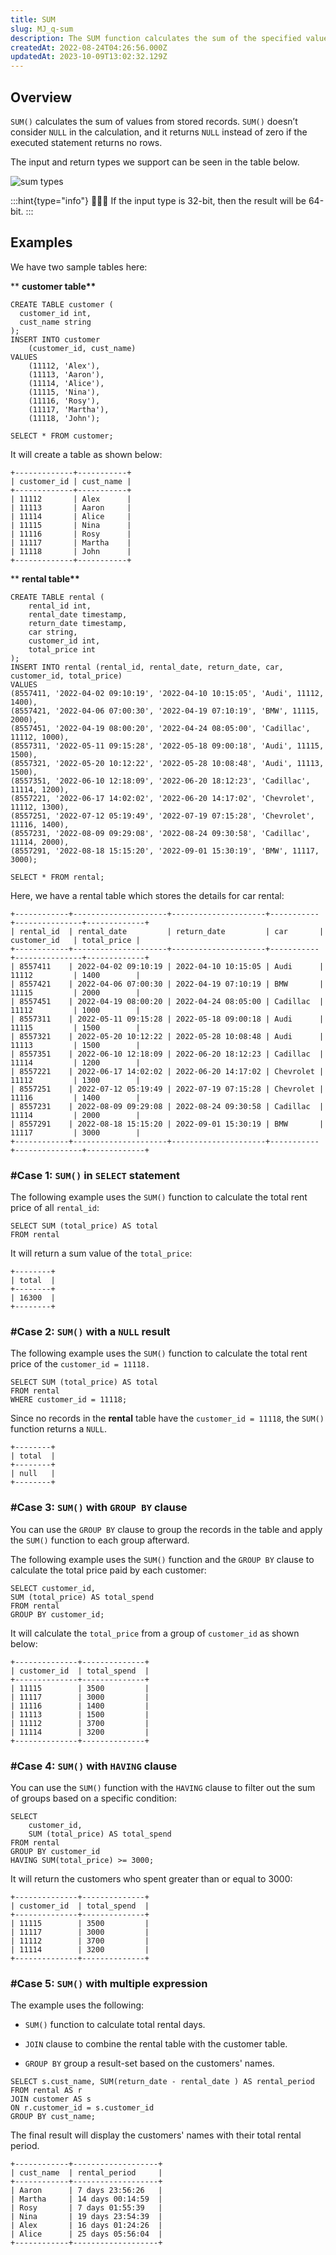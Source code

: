 ```yaml
---
title: SUM
slug: MJ_q-sum
description: The SUM function calculates the sum of the specified values. This article covers the detailed case by case examples on the functionalities of SUM.
createdAt: 2022-08-24T04:26:56.000Z
updatedAt: 2023-10-09T13:02:32.129Z
---
```


## Overview

`SUM()` calculates the sum of values from stored records. `SUM()` doesn’t consider `NULL` in the calculation, and it returns `NULL` instead of zero if the executed statement returns no rows.

The input and return types we support can be seen in the table below.

![sum types](../../../assets/sum.png)

:::hint{type="info"}
👨🏻‍💻 If the input type is 32-bit, then the result will be 64-bit.
:::

## Examples

We have two sample tables here:

\*\* **customer table\*\***

```pgsql
CREATE TABLE customer (
  customer_id int,
  cust_name string
);
INSERT INTO customer
    (customer_id, cust_name)
VALUES
    (11112, 'Alex'),
    (11113, 'Aaron'),
    (11114, 'Alice'),
    (11115, 'Nina'),
    (11116, 'Rosy'),
    (11117, 'Martha'),
    (11118, 'John');
```

```pgsql
SELECT * FROM customer;
```

It will create a table as shown below:

```pgsql
+-------------+-----------+
| customer_id | cust_name |
+-------------+-----------+
| 11112       | Alex      |
| 11113       | Aaron     |
| 11114       | Alice     |
| 11115       | Nina      |
| 11116       | Rosy      |
| 11117       | Martha    |
| 11118       | John      |
+-------------+-----------+
```

\*\* **rental table\*\***

```pgsql
CREATE TABLE rental (
    rental_id int,
    rental_date timestamp,
    return_date timestamp,
    car string,
    customer_id int,
    total_price int
);
INSERT INTO rental (rental_id, rental_date, return_date, car, customer_id, total_price)
VALUES
(8557411, '2022-04-02 09:10:19', '2022-04-10 10:15:05', 'Audi', 11112, 1400),
(8557421, '2022-04-06 07:00:30', '2022-04-19 07:10:19', 'BMW', 11115, 2000),
(8557451, '2022-04-19 08:00:20', '2022-04-24 08:05:00', 'Cadillac', 11112, 1000),
(8557311, '2022-05-11 09:15:28', '2022-05-18 09:00:18', 'Audi', 11115, 1500),
(8557321, '2022-05-20 10:12:22', '2022-05-28 10:08:48', 'Audi', 11113, 1500),
(8557351, '2022-06-10 12:18:09', '2022-06-20 18:12:23', 'Cadillac', 11114, 1200),
(8557221, '2022-06-17 14:02:02', '2022-06-20 14:17:02', 'Chevrolet', 11112, 1300),
(8557251, '2022-07-12 05:19:49', '2022-07-19 07:15:28', 'Chevrolet', 11116, 1400),
(8557231, '2022-08-09 09:29:08', '2022-08-24 09:30:58', 'Cadillac', 11114, 2000),
(8557291, '2022-08-18 15:15:20', '2022-09-01 15:30:19', 'BMW', 11117, 3000);
```

```pgsql
SELECT * FROM rental;
```

Here, we have a rental table which stores the details for car rental:

```pgsql
+------------+---------------------+---------------------+-----------+---------------+-------------+
| rental_id  | rental_date         | return_date         | car       | customer_id   | total_price |
+------------+---------------------+---------------------+-----------+---------------+-------------+
| 8557411    | 2022-04-02 09:10:19 | 2022-04-10 10:15:05 | Audi      | 11112         | 1400        |
| 8557421    | 2022-04-06 07:00:30 | 2022-04-19 07:10:19 | BMW       | 11115         | 2000        |
| 8557451    | 2022-04-19 08:00:20 | 2022-04-24 08:05:00 | Cadillac  | 11112         | 1000        |
| 8557311    | 2022-05-11 09:15:28 | 2022-05-18 09:00:18 | Audi      | 11115         | 1500        |
| 8557321    | 2022-05-20 10:12:22 | 2022-05-28 10:08:48 | Audi      | 11113         | 1500        |
| 8557351    | 2022-06-10 12:18:09 | 2022-06-20 18:12:23 | Cadillac  | 11114         | 1200        |
| 8557221    | 2022-06-17 14:02:02 | 2022-06-20 14:17:02 | Chevrolet | 11112         | 1300        |
| 8557251    | 2022-07-12 05:19:49 | 2022-07-19 07:15:28 | Chevrolet | 11116         | 1400        |
| 8557231    | 2022-08-09 09:29:08 | 2022-08-24 09:30:58 | Cadillac  | 11114         | 2000        |
| 8557291    | 2022-08-18 15:15:20 | 2022-09-01 15:30:19 | BMW       | 11117         | 3000        |
+------------+---------------------+---------------------+-----------+---------------+-------------+
```

### #Case 1: `SUM()` in `SELECT` statement

The following example uses the `SUM()` function to calculate the total rent price of all `rental_id`:

```pgsql
SELECT SUM (total_price) AS total
FROM rental
```

It will return a sum value of the `total_price`:

```pgsql
+--------+
| total  |
+--------+
| 16300  |
+--------+
```

### #Case 2: `SUM()` with a `NULL` result

The following example uses the `SUM()` function to calculate the total rent price of the `customer_id = 11118.`

```pgsql
SELECT SUM (total_price) AS total
FROM rental
WHERE customer_id = 11118;
```

Since no records in the **rental** table have the `customer_id = 11118`, the `SUM()` function returns a `NULL`.

```pgsql
+--------+
| total  |
+--------+
| null   |
+--------+
```

### #Case 3: `SUM()` with `GROUP BY` clause

You can use the `GROUP BY` clause to group the records in the table and apply the `SUM()` function to each group afterward.

The following example uses the `SUM()` function and the `GROUP BY` clause to calculate the total price paid by each customer:

```pgsql
SELECT customer_id,
SUM (total_price) AS total_spend
FROM rental
GROUP BY customer_id;
```

It will calculate the `total_price` from a group of `customer_id` as shown below:

```pgsql
+--------------+--------------+
| customer_id  | total_spend  |
+--------------+--------------+
| 11115        | 3500         |
| 11117        | 3000         |
| 11116        | 1400         |
| 11113        | 1500         |
| 11112        | 3700         |
| 11114        | 3200         |
+--------------+--------------+
```

### #Case 4: `SUM()` with `HAVING` clause

You can use the `SUM()` function with the `HAVING` clause to filter out the sum of groups based on a specific condition:

```pgsql
SELECT
    customer_id,
    SUM (total_price) AS total_spend
FROM rental
GROUP BY customer_id
HAVING SUM(total_price) >= 3000;
```

It will return the customers who spent greater than or equal to 3000:

```pgsql
+--------------+--------------+
| customer_id  | total_spend  |
+--------------+--------------+
| 11115        | 3500         |
| 11117        | 3000         |
| 11112        | 3700         |
| 11114        | 3200         |
+--------------+--------------+
```

### #Case 5: `SUM()` with multiple expression

The example uses the following:

- `SUM()` function to calculate total rental days.

- `JOIN` clause to combine the rental table with the customer table.

- `GROUP BY` group a result-set based on the customers' names.

```pgsql
SELECT s.cust_name, SUM(return_date - rental_date ) AS rental_period
FROM rental AS r
JOIN customer AS s
ON r.customer_id = s.customer_id
GROUP BY cust_name;
```

The final result will display the customers' names with their total rental period.

```pgsql
+------------+-------------------+
| cust_name  | rental_period     |
+------------+-------------------+
| Aaron      | 7 days 23:56:26   |
| Martha     | 14 days 00:14:59  |
| Rosy       | 7 days 01:55:39   |
| Nina       | 19 days 23:54:39  |
| Alex       | 16 days 01:24:26  |
| Alice      | 25 days 05:56:04  |
+------------+-------------------+
```
